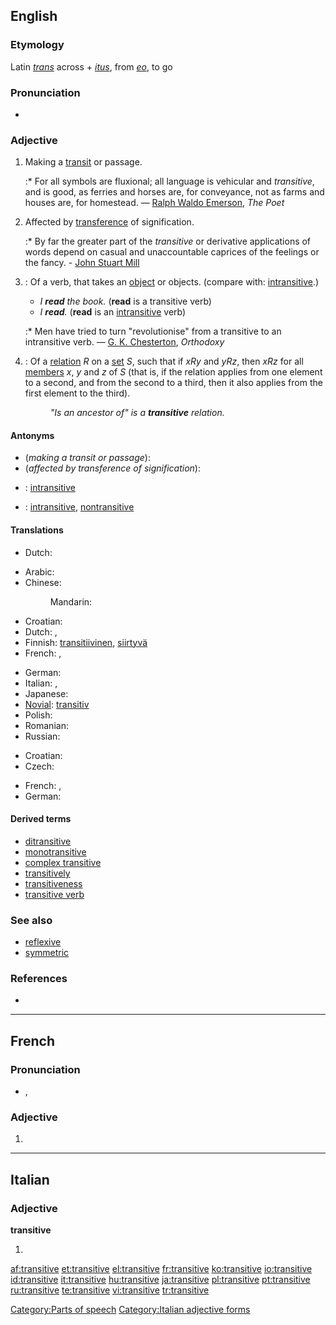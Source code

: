 ==English==

===Etymology===
Latin ''[[trans]]'' across + ''[[itus]]'', from ''[[eo]]'', to go

===Pronunciation===
* {{audio|en-us-transitive.ogg|Audio (US)}}

===Adjective===
{{en-adj|-}}

# Making a [[transit]] or passage.
#:* For all symbols are fluxional; all language is vehicular and ''transitive'', and is good, as ferries and horses are, for conveyance, not as farms and houses are, for homestead. — [[w:Ralph Waldo Emerson|Ralph Waldo Emerson]], ''The Poet''
# Affected by [[transference]] of signification.
#:* By far the greater part of the ''transitive'' or derivative applications of words depend on casual and unaccountable caprices of the feelings or the fancy. - [[w:John Stuart Mill|John Stuart Mill]]
# {{grammar}}: Of a verb, that takes an [[object]] or objects. (compare with: [[intransitive]].)
#* ''I '''read''' the book.'' ('''read''' is a transitive verb)
#* ''I '''read'''.'' ('''read''' is an [[intransitive]] verb)
#:* Men have tried to turn "revolutionise" from a transitive to an intransitive verb. — [[w:G. K. Chesterton|G. K. Chesterton]], ''Orthodoxy''
# {{settheory}}: Of a [[relation]] ''R'' on a [[set]] ''S'', such that if ''xRy'' and ''yRz'', then ''xRz'' for all [[member]]s ''x'', ''y'' and ''z'' of ''S'' (that is, if the relation applies from one element to a second, and from the second to a third, then it also applies from the first element to the third).
#: ''"Is an ancestor of" is a '''transitive''' relation.''

====Antonyms====
* (''making a transit or passage''):
* (''affected by transference of signification''):
* {{grammar}}: [[intransitive]]
* {{settheory}}: [[intransitive]], [[nontransitive]]<!--meanings might well be slightly different-->

====Translations====
{{trans-top|making a transit or passage}}
{{trans-mid}}
{{trans-bottom}}

{{trans-top|affected by transference of signification}}
* Dutch: {{t-|nl|overdrachtelijk}}
{{trans-mid}}
{{trans-bottom}}

{{trans-top|in grammar: of a verb, that takes an object or objects}}
* Arabic: {{qualifier|indefinite}} {{t|ar|متعد|alt=متعدٍ|tr=muta`addin|sc=Arab}}
* Chinese:
*: Mandarin: {{t|cmn|及物|tr=jíwù|sc=Hani|xs=Mandarin}}
* Croatian: {{t-|hr|prijelazan|alt=prijélazan}}
* Dutch: {{t-|nl|overgankelijk}}, {{t-|nl|transitief}}
* Finnish: [[transitiivinen]], [[siirtyvä]]
* French: {{t+|fr|transitif|m}}, {{t+|fr|transitive|f}}
{{trans-mid}}
* German: {{t+|de|transitiv}}
* Italian: {{t+|it|transitivo|m}}, {{t+|it|transitiva|f}}
* Japanese: {{t|ja|他動|tr=たどう, tadō|sc=Jpan}}
* [[Novial]]: [[transitiv]]
* Polish: {{t-|pl|przechodni}}
* Romanian: {{t-|ro|transitiv}}
* Russian: {{t+|ru|переходный|tr=perexódnyj|sc=Cyrl}}
{{trans-bottom}}

{{trans-top|in set theory}}
* Croatian: {{t|hr|tranzitivan|alt=trȁnzitīvan}}
* Czech: {{t-|cs|tranzitivní|m}}
{{trans-mid}}
* French: {{t+|fr|transitif|m}}, {{t+|fr|transitive|f}}
* German: {{t+|de|transitiv}}
{{trans-bottom}}

====Derived terms====
* [[ditransitive]]
* [[monotransitive]]
* [[complex transitive]]
* [[transitively]]
* [[transitiveness]]
* [[transitive verb]]

===See also===
* [[reflexive]]<!--mathematics sense-->
* [[symmetric]]<!--mathematics sense-->

===References===
* {{R:1913}}

[[Category:Parts of speech]]

----

==French==

===Pronunciation===
* {{IPA|/tʁɑ̃.zi.tiv/|lang=fr}}, {{X-SAMPA|/tRA~.zi.tiv/}}

===Adjective===
{{fr-adj-form}} {{f}}

# {{feminine of|transitif|lang=French}}

----

==Italian==

===Adjective===
'''transitive''' {{p}}

# {{feminine of|transitivo#Adjective|transitivo}}

[[Category:Italian adjective forms]]

[[af:transitive]]
[[et:transitive]]
[[el:transitive]]
[[fr:transitive]]
[[ko:transitive]]
[[io:transitive]]
[[id:transitive]]
[[it:transitive]]
[[hu:transitive]]
[[ja:transitive]]
[[pl:transitive]]
[[pt:transitive]]
[[ru:transitive]]
[[te:transitive]]
[[vi:transitive]]
[[tr:transitive]]